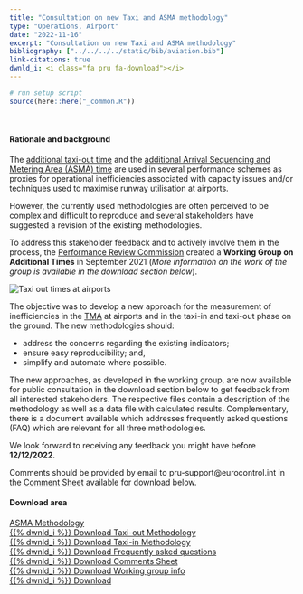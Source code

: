 ```yaml
---
title: "Consultation on new Taxi and ASMA methodology"
type: "Operations, Airport"
date: "2022-11-16"
excerpt: "Consultation on new Taxi and ASMA methodology"
bibliography: ["../../../../static/bib/aviation.bib"]
link-citations: true
dwnld_i: <i class="fa pru fa-download"></i>
---
```

```r
# run setup script
source(here::here("_common.R"))
```
<br>
<div class="container">

#### Rationale and background
<div class="row align-items-start">
<div class="col-sm-8">
The [additional taxi-out time](/definition/additional-taxi-out-time/) and the [additional Arrival Sequencing and Metering Area (ASMA) time](/definition/additional-asma-time/) are used in several performance schemes as proxies for operational inefficiencies associated with capacity issues and/or techniques used to maximise runway utilisation at airports.

However, the currently used methodologies are often perceived to be complex and difficult to reproduce and several stakeholders have suggested a revision of the existing methodologies. 

To address this stakeholder feedback and to actively involve them in the process, the [Performance Review Commission](/about/prc/) created a **Working Group on Additional Times** in September 2021 (*More information on the work of the group is available in the download section below*).
</div>
<div class="col-sm-4">
<div class="card border-0">
  <img class="card-img-top" src="/images/apt/apt_taxi.jpg" alt="Taxi out times at airports">
</div></div>
</div>

The objective was to develop a new approach for the measurement of inefficiencies in the [TMA](/acronym/tma/) at airports and in the taxi-in and taxi-out phase on the ground. The new methodologies should:

* address the concerns regarding the existing indicators; 
* ensure easy reproducibility; and, 
* simplify and automate where possible.

The new approaches, as developed in the working group, are now available for public consultation in the download section below to get feedback from all interested stakeholders.
The respective files contain a description of the methodology as well as a data file with calculated results. Complementary, there is a document available which addresses frequently asked questions (FAQ) which are relevant for all three methodologies.   

We look forward to receiving any feedback you might have before **12/12/2022**. 

Comments should be provided by email to pru-support@eurocontrol.int in the [Comment Sheet](/library/2022_11_Add_time_comment sheet.xlsx) available for download below. 

#### Download area
<div class="container">
<div class="card border-0">
<a href="/library/2022_11_NewAddASMA indicator.zip" class="btn btn-info" role="button" target="_blank"> ASMA Methodology <br> {{% dwnld_i %}} Download </a>
<a href="/library/2022_11_New ATXOT indicator.zip" class="btn btn-info" role="button" target="_blank"> Taxi-out Methodology <br> {{% dwnld_i %}} Download </a>
<a href="/library/2022_11_New ATXIT indicator.zip" class="btn btn-info" role="button" target="_blank"> Taxi-in Methodology <br> {{% dwnld_i %}} Download </a>
<a href="/library/2022_11_Additional Time Methodology_FAQ.pdf" class="btn btn-success" role="button" target="_blank"> Frequently asked questions <br> {{% dwnld_i %}} Download </a>
<a href="/library/2022_11_Add_time_comment sheet.xlsx" class="btn btn-warning" role="button" target="_blank"> Comments Sheet <br> {{% dwnld_i %}} Download </a>
<a href="/library/2022_11_Working Group Additional Times.pdf" class="btn btn-secondary" role="button" target="_blank"> Working group info <br> {{% dwnld_i %}} Download </a>
</div></div>

</div>